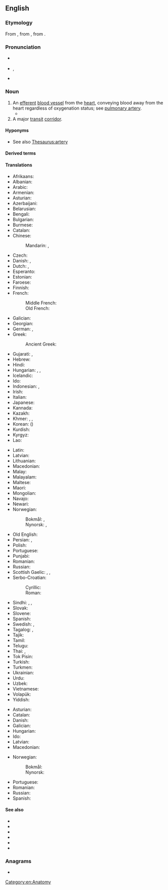 ==English==
{{wikipedia}}

===Etymology===
From {{etyl|fro|en}} {{m|fro|artaire}}, from {{etyl|la|en}} {{m|la|artēria||windpipe, artery}}, from {{etyl|grc|en}} {{m|grc|ἀρτηρία|sc=polytonic}}.

===Pronunciation===
* {{a|RP}} {{IPA|/ˈɑː.tə.ɹi/|lang=en}}
* {{a|US}} {{enPR|ärʹtəɹi}}, {{IPA|/ˈɑɹ.təɹɪ/|lang=en}}
* {{audio|en-us-artery.ogg|Audio (US)|lang=en}}

===Noun===
{{en-noun|arteries}}

# An [[efferent]] [[blood vessel]] from the [[heart]], conveying blood away from the heart regardless of oxygenation status; see [[pulmonary artery]].
#* {{quote-journal|lang=en|year=2013|month=July-August|author=[http://www.americanscientist.org/authors/detail/stephen-p-lownie Stephen P. Lownie], [http://www.americanscientist.org/authors/detail/david-m-pelz David M. Pelz]
|magazine={{w|American Scientist}}|title=[http://www.americanscientist.org/issues/feature/2013/4/stents-to-prevent-stroke Stents to Prevent Stroke]
|passage=As we age, the major '''arteries''' of our bodies frequently become thickened with plaque, a fatty material with an oatmeal-like consistency that builds up along the inner lining of blood vessels. The reason plaque forms isn’t entirely known, but it seems to be related to high levels of cholesterol inducing an inflammatory response, which can also attract and trap more cellular debris over time.}}
# A major [[transit]] [[corridor]].

====Hyponyms====
* See also [[Thesaurus:artery]]

====Derived terms====
{{der3|en|arterial|arterially|arteriole|carotid artery|coronary artery|end artery|pulmonary artery}}

====Translations====
{{trans-top|blood vessel from the heart}}
* Afrikaans: {{t|af|slagaar}}
* Albanian: {{t+|sq|arterie|f}}
* Arabic: {{t|ar|شِرْيَان|m}}
* Armenian: {{t+|hy|զարկերակ}}
* Asturian: {{t+|ast|arteria|f}}
* Azerbaijani: {{t+|az|arteriya}}
* Belarusian: {{t|be|артэ́рыя|f}}
* Bengali: {{t|bn|ধমনী|sc=Beng}}
* Bulgarian: {{t+|bg|арте́рия|f}}
* Burmese: {{t+|my|သွေးလွှတ်ကြော}}
* Catalan: {{t+|ca|artèria|f}}
* Chinese:
*: Mandarin: {{t+|cmn|動脈|sc=Hani}}, {{t+|cmn|动脉|tr=dòngmài|sc=Hani}}
* Czech: {{t+|cs|tepna|f}}
* Danish: {{t+|da|pulsåre|c}}, {{t+|da|arterie|c}}
* Dutch: {{t+|nl|slagader|m}}, {{t+|nl|arterie|f}}
* Esperanto: {{t|eo|arterio}}
* Estonian: {{t|et|arter}}
* Faroese: {{t|fo|lívæðr|f}}
* Finnish: {{t+|fi|valtimo}}
* French: {{t+|fr|artère|f}}
*: Middle French: {{t|frm|artere|f}}
*: Old French: {{t|fro|artere|f}}
* Galician: {{t+|gl|arteria|f}}
* Georgian: {{t|ka|არტერია}}
* German: {{t+|de|Arterie|f}}, {{t|de|Schlagader|f}}
* Greek: {{t+|el|αρτηρία|f}}
*: Ancient Greek: {{t|grc|ἀρτηρία|f}}
* Gujarati: {{t|gu|ધમની}}, {{t|gu|ધોરી નસ}}
* Hebrew: {{t+|he|עוֹרֶק|m}}
* Hindi: {{t+|hi|धमनी|f}}
* Hungarian: {{t+|hu|artéria}}, {{t+|hu|ütőér}}, {{t+|hu|verőér}}
* Icelandic: {{t+|is|slagæð|f}}
* Ido: {{t+|io|arterio}}
* Indonesian: {{t+|id|pembuluh nadi}}, {{t+|id|arteri}}
* Irish: {{t|ga|artaire|m}}
* Italian: {{t+|it|arteria|f}}
* Japanese: {{t+|ja|動脈|tr=どうみゃく, dōmyaku}}
* Kannada: {{t+|kn|ಅಪಧಮನಿ}}
* Kazakh: {{t|kk|артерия|sc=Cyrl}}
* Khmer: {{t|km|សរសៃឈាមក្រហម|tr=sɑɑ say cʰiem krɑhɑɑm}}, {{t+|km|រោហិណី|tr=roohe’nii}} {{qualifier|formal}}, {{t|km|សួស|tr=suəh}}
* Korean: {{t+|ko|동맥}} ({{t+|ko|動脈|sc=Hani}})
* Kurdish: {{t+|ku|xwînber|f}}
* Kyrgyz: {{t+|ky|артерия}}
* Lao: {{t|lo|ເສັ້ນເລືອດແດງ}}
{{trans-mid}}
* Latin: {{t|la|artēria|f}}
* Latvian: {{t|lv|artērija|f}}
* Lithuanian: {{t|lt|arterija|f}}
* Macedonian: {{t|mk|артерија|f}}
* Malay: {{t|ms|arteri}}
* Malayalam: {{t|ml|ധമനികൾ}}
* Maltese: {{t|mt|arterja}}
* Maori: {{t|mi|ia tuku}}
* Mongolian: {{t|mn|гол судас|sc=Cyrl}}
* Navajo: {{t|nv|atsʼoos łichíʼígíí}}
* Newari: {{t|new|धमनी}}
* Norwegian:
*: Bokmål: {{t+|nb|arterie|m}}, {{t|nb|pulsåre|m|f}}
*: Nynorsk: {{t|nn|arterie|m}}, {{t|nn|pulsåre|f}}
* Old English: {{t|ang|ǣdre|f}}
* Persian: {{t+|fa|شریان|tr=šaryân}}, {{t+|fa|سرخرگ|tr=sorxrag}}
* Polish: {{t+|pl|tętnica|f}}
* Portuguese: {{t+|pt|artéria|f}}
* Punjabi: {{t|pa|ਧਮਣੀ}}
* Romanian: {{t+|ro|arteră|f}}
* Russian: {{t+|ru|арте́рия|f|tr=artɛ́rija}}
* Scottish Gaelic: {{t|gd|cuisle|f}}, {{t|gd|cuisle-fhala|f}}, {{t|gd|cuisle-mhòr|f}}
* Serbo-Croatian:
*: Cyrillic: {{t|sh|артерија|f}}
*: Roman: {{t+|sh|arterija|f}}
* Sindhi: {{t|sd|रग॒}}, {{t|sd|शरियान}}, {{t|sd|धमनी}}
* Slovak: {{t+|sk|tepna|f}}
* Slovene: {{t+|sl|arterija|f}}
* Spanish: {{t+|es|arteria|f}}
* Swedish: {{t+|sv|artär|c}}, {{t+|sv|pulsåder|c}}
* Tagalog: {{t|tl|luwasdaluyan}}, {{t|tl|arterya}}
* Tajik: {{t+|tg|сурхраг}}
* Tamil: {{t+|ta|தமனி}}
* Telugu: {{t+|te|ధమని}}
* Thai: {{t|th|เส้นเลือดแดง}}, {{t|th|หลอดเลือดแดง}}
* Tok Pisin: {{t|tpi|mambu bilong blut}}
* Turkish: {{t+|tr|arter}}
* Turkmen: {{t+|tk|arteriýa}}
* Ukrainian: {{t+|uk|арте́рія|f}}
* Urdu: {{t|ur|شریان}}
* Uzbek: {{t+|uz|arteriya}}
* Vietnamese: {{t|vi|động mạch}}
* Volapük: {{t+|vo|ratär}}
* Yiddish: {{t|yi|אַרטעריע}}
{{trans-bottom}}

{{trans-top|major transit corridor}}
* Asturian: {{t+|ast|arteria|f}}
* Catalan: {{t+|ca|artèria|f}}
* Danish: {{t+|da|åre|c}}
* Galician: {{t+|gl|arteria|f}}
* Hungarian: {{t+|hu|főútvonal}}
* Ido: {{t+|io|arterio}}
* Latvian: {{t|lv|artērija|f}}
* Macedonian: {{t|mk|артерија|f}}
{{trans-mid}}
* Norwegian:
*: Bokmål: {{t+|nb|åre|m|f}}
*: Nynorsk: {{t|nn|åre|f}}
* Portuguese: {{t+|pt|artéria|f}}
* Romanian: {{t+|ro|arteră|f}}
* Russian: {{t+|ru|арте́рия|f|tr=artɛ́rija}}
* Spanish: {{t+|es|arteria|f}}
{{trans-bottom}}

====See also====
* {{l|en|aorta}}
* {{l|en|A-road}}
* {{l|en|atheroma}}
* {{l|en|capillary}}
* {{l|en|circulatory system}}
* {{l|en|vein}}

===Anagrams===
* {{anagrams|en|a=aerrty|rarety}}

[[Category:en:Anatomy]]
